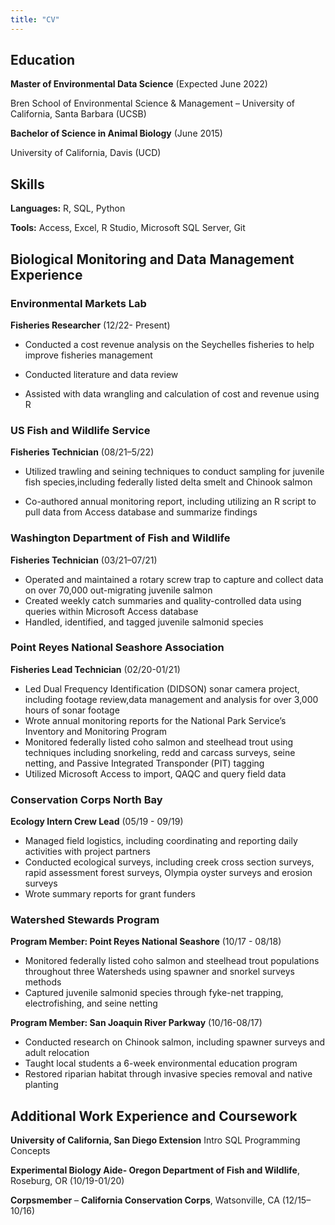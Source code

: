 ```yaml
---
title: "CV"
---
```


## Education

**Master of Environmental Data Science** (Expected June 2022)

Bren School of Environmental Science & Management -- University of California, Santa Barbara (UCSB)

**Bachelor of Science in Animal Biology** (June 2015)

University of California, Davis (UCD)

## Skills

**Languages:** R, SQL, Python

**Tools:** Access, Excel, R Studio, Microsoft SQL Server, Git

## **Biological Monitoring and Data Management Experience**

### Environmental Markets Lab

**Fisheries Researcher** (12/22- Present)

-   Conducted a cost revenue analysis on the Seychelles fisheries to help improve fisheries management

-   Conducted literature and data review

-   Assisted with data wrangling and calculation of cost and revenue using R

### US Fish and Wildlife Service

**Fisheries Technician** (08/21--5/22)

-   Utilized trawling and seining techniques to conduct sampling for juvenile fish species,including federally listed delta smelt and Chinook salmon

-   Co-authored annual monitoring report, including utilizing an R script to pull data from Access database and summarize findings

### Washington Department of Fish and Wildlife

**Fisheries Technician** (03/21--07/21)

-   Operated and maintained a rotary screw trap to capture and collect data on over 70,000 out-migrating juvenile salmon
-   Created weekly catch summaries and quality-controlled data using queries within Microsoft Access database
-   Handled, identified, and tagged juvenile salmonid species

### Point Reyes National Seashore Association

**Fisheries Lead Technician** (02/20-01/21)

-   Led Dual Frequency Identification (DIDSON) sonar camera project, including footage review,data management and analysis for over 3,000 hours of sonar footage
-   Wrote annual monitoring reports for the National Park Service's Inventory and Monitoring Program
-   Monitored federally listed coho salmon and steelhead trout using techniques including snorkeling, redd and carcass surveys, seine netting, and Passive Integrated Transponder (PIT) tagging
-   Utilized Microsoft Access to import, QAQC and query field data

### Conservation Corps North Bay

**Ecology Intern Crew Lead** (05/19 - 09/19)

-   Managed field logistics, including coordinating and reporting daily activities with project partners
-   Conducted ecological surveys, including creek cross section surveys, rapid assessment forest surveys, Olympia oyster surveys and erosion surveys
-   Wrote summary reports for grant funders

### Watershed Stewards Program

**Program Member: Point Reyes National Seashore** (10/17 - 08/18)

-   Monitored federally listed coho salmon and steelhead trout populations throughout three Watersheds using spawner and snorkel surveys methods
-   Captured juvenile salmonid species through fyke-net trapping, electrofishing, and seine netting

**Program Member: San Joaquin River Parkway** (10/16-08/17)

-   Conducted research on Chinook salmon, including spawner surveys and adult relocation
-   Taught local students a 6-week environmental education program
-   Restored riparian habitat through invasive species removal and native planting

## Additional Work Experience and Coursework

**University of California, San Diego Extension** Intro SQL Programming Concepts

**Experimental Biology Aide- Oregon Department of Fish and Wildlife**, Roseburg, OR (10/19-01/20)

**Corpsmember** -- **California Conservation Corps**, Watsonville, CA (12/15--10/16)
